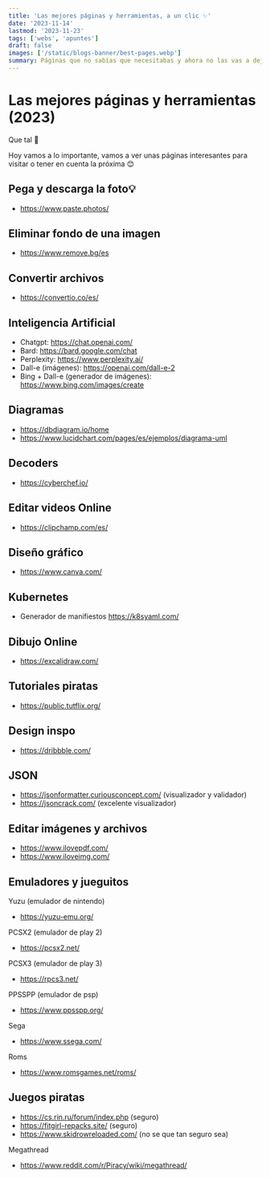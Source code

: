 ```yaml
---
title: 'Las mejores páginas y herramientas, a un clic ✨'
date: '2023-11-14'
lastmod: '2023-11-23'
tags: ['webs', 'apuntes']
draft: false
images: ['/static/blogs-banner/best-pages.webp']
summary: Páginas que no sabías que necesitabas y ahora no las vas a dejar de usar
---
```


# Las mejores páginas y herramientas (2023)

Que tal 🚀

Hoy vamos a lo importante, vamos a ver unas páginas interesantes para visitar o tener en cuenta la próxima 😊

## Pega y descarga la foto💡

- https://www.paste.photos/

## Eliminar fondo de una imagen

- https://www.remove.bg/es

## Convertir archivos

- https://convertio.co/es/

## Inteligencia Artificial

- Chatgpt: https://chat.openai.com/
- Bard: https://bard.google.com/chat
- Perplexity: https://www.perplexity.ai/
- Dall-e (imágenes): https://openai.com/dall-e-2
- Bing + Dall-e (generador de imágenes): https://www.bing.com/images/create

## Diagramas

- https://dbdiagram.io/home
- https://www.lucidchart.com/pages/es/ejemplos/diagrama-uml

## Decoders

- https://cyberchef.io/

## Editar videos Online

- https://clipchamp.com/es/

## Diseño gráfico

- https://www.canva.com/

## Kubernetes

- Generador de manifiestos https://k8syaml.com/

## Dibujo Online

- https://excalidraw.com/

## Tutoriales piratas

- https://public.tutflix.org/

## Design inspo

- https://dribbble.com/

## JSON

- https://jsonformatter.curiousconcept.com/ (visualizador y validador)
- https://jsoncrack.com/ (excelente visualizador)

## Editar imágenes y archivos

- https://www.ilovepdf.com/
- https://www.iloveimg.com/

## Emuladores y jueguitos

Yuzu (emulador de nintendo)

- https://yuzu-emu.org/

PCSX2 (emulador de play 2)

- https://pcsx2.net/

PCSX3 (emulador de play 3)

- https://rpcs3.net/

PPSSPP (emulador de psp)

- https://www.ppsspp.org/

Sega

- https://www.ssega.com/

Roms

- https://www.romsgames.net/roms/

## Juegos piratas

- https://cs.rin.ru/forum/index.php (seguro)
- https://fitgirl-repacks.site/ (seguro)
- https://www.skidrowreloaded.com/ (no se que tan seguro sea)

Megathread

- https://www.reddit.com/r/Piracy/wiki/megathread/

